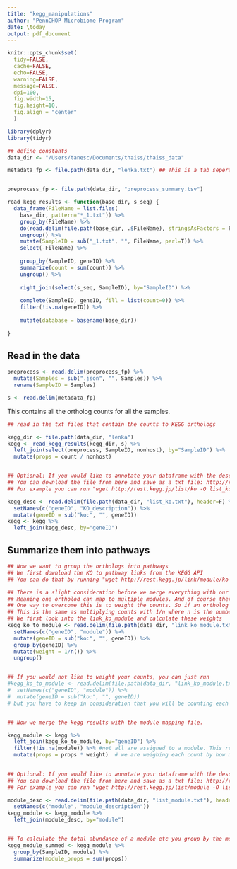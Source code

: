```yaml
---
title: "kegg_manipulations"
author: "PennCHOP Microbiome Program"
date: \today
output: pdf_document
---
```



```r
knitr::opts_chunk$set(
  tidy=FALSE,
  cache=FALSE,
  echo=FALSE,
  warning=FALSE,
  message=FALSE,
  dpi=100,
  fig.width=15,
  fig.height=10,
  fig.align = "center"
  )
```

```r
library(dplyr)
library(tidyr)
```

```r
## define constants
data_dir <- "/Users/tanesc/Documents/thaiss/thaiss_data"

metadata_fp <- file.path(data_dir, "lenka.txt") ## This is a tab seperated file that contins the metadata for each sample. Each sample is represented by a row and the columns are the additional information you can reference in your code while you are doing the analysis. It is assumed in the code that the Sample names as annotated with the column SampleID. This also coincides with the file name of the output files based on Sunbeam rules.


preprocess_fp <- file.path(data_dir, "preprocess_summary.tsv")
```

```r
read_kegg_results <- function(base_dir, s_seq) {
  data_frame(FileName = list.files(
    base_dir, pattern="*_1.txt")) %>%
    group_by(FileName) %>%
    do(read.delim(file.path(base_dir, .$FileName), stringsAsFactors = F)) %>%
    ungroup() %>%
    mutate(SampleID = sub("_1.txt", "", FileName, perl=T)) %>%
    select(-FileName) %>%
    
    group_by(SampleID, geneID) %>%
    summarize(count = sum(count)) %>%
    ungroup() %>%
    
    right_join(select(s_seq, SampleID), by="SampleID") %>%
    
    complete(SampleID, geneID, fill = list(count=0)) %>%
    filter(!is.na(geneID)) %>%
    
    mutate(database = basename(base_dir))
  
}

```

## Read in the data

```r
preprocess <- read.delim(preprocess_fp) %>%
  mutate(Samples = sub(".json", "", Samples)) %>%
  rename(SampleID = Samples)

s <- read.delim(metadata_fp)

```

This contains all the ortholog counts for all the samples.

```r
## read in the txt files that contain the counts to KEGG orthologs

kegg_dir <- file.path(data_dir, "lenka")
kegg <- read_kegg_results(kegg_dir, s) %>%
  left_join(select(preprocess, SampleID, nonhost), by="SampleID") %>%
  mutate(props = count / nonhost)


## Optional: If you would like to annotate your dataframe with the descriptions of all the KEGG orthologs
## You can download the file from here and save as a txt file: http://rest.kegg.jp/list/ko
## For example you can run "wget http://rest.kegg.jp/list/ko -O list_ko.txt" on bash and it will download

kegg_desc <- read.delim(file.path(data_dir, "list_ko.txt"), header=F) %>%
  setNames(c("geneID", "KO_description")) %>%
  mutate(geneID = sub("ko:", "", geneID))
kegg <- kegg %>%
  left_join(kegg_desc, by="geneID")

```


## Summarize them into pathways

```r
## Now we want to group the orthologs into pathways
## We first download the KO to pathway links from the KEGG API
## You can do that by running "wget http://rest.kegg.jp/link/module/ko -O link_ko_module.txt" on your terminal

## There is a slight consideration before we merge everything with our main database. There is probably not a 1-to-1 mapping between the orthologs and modules.
## Meaning one ortholod can map to multiple modules. And of course there are multiple orthologs in a module
## One way to overcome this is to weight the counts. So if an ortholog is in 5 modules, you divide the number of times you see that ortholog in your sample by 5.
## This is the same as multiplying counts with 1/n where n is the number of modules an ortholog is in.
## We first look into the link_ko_module and calculate these weights
kegg_ko_to_module <- read.delim(file.path(data_dir, "link_ko_module.txt"), header=F)  %>%
  setNames(c("geneID", "module")) %>%
  mutate(geneID = sub("ko:", "", geneID)) %>%
  group_by(geneID) %>%
  mutate(weight = 1/n()) %>%
  ungroup()


## If you would not like to weight your counts, you can just run 
#kegg_ko_to_module <- read.delim(file.path(data_dir, "link_ko_module.txt"), header=F)  %>%
#  setNames(c("geneID", "module")) %>%
#  mutate(geneID = sub("ko:", "", geneID))
# but you have to keep in consideration that you will be counting each read multiple times, so you need to be careful when you are calculating relative abundances.


## Now we merge the kegg results with the module mapping file.

kegg_module <- kegg %>%
  left_join(kegg_ko_to_module, by="geneID") %>%
  filter(!is.na(module)) %>% #not all are assigned to a module. This removes them
  mutate(props = props * weight)  # we are weighing each count by how manu modules an ortholog is in
  

## Optional: If you would like to annotate your dataframe with the descriptions of all the KEGG orthologs
## You can download the file from here and save as a txt file: http://rest.kegg.jp/list/module
## For example you can run "wget http://rest.kegg.jp/list/module -O list_module.txt" on bash and it will download

module_desc <- read.delim(file.path(data_dir, "list_module.txt"), header=F) %>%
  setNames(c("module", "module_description"))
kegg_module <- kegg_module %>%
  left_join(module_desc, by="module")


## To calculate the total abundance of a module etc you group by the module for each SampleID and then you sum up the proportions
kegg_module_summed <- kegg_module %>%
  group_by(SampleID, module) %>%
  summarize(module_props = sum(props))

```






